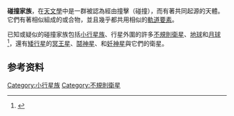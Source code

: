 '''碰撞家族'''，在[[天文學|天文學]]中是一群被認為經由撞擊（碰撞），而有著共同起源的天體。它們有著相似組成的或合物，並且幾乎都共用相似的[[軌道要素|軌道要素]]。

已知或疑似的碰撞家族包括[[小行星族|小行星族]]、行星外圍的許多[[不規則衛星|不規則衛星]]、[[地球|地球]]和[[月球|月球]]<ref>{{Cite web|url=http://www.psrd.hawaii.edu/Dec98/OriginEarthMoon.html|title=Origin of the Earth and Moon|last=Taylor|first=G. Jeffrey|date=31 December 1998|publisher=Planetary Science Research Discoveries|accessdate=7 April 2010|archive-date=2010-06-10|archive-url=https://web.archive.org/web/20100610011142/http://www.psrd.hawaii.edu/Dec98/OriginEarthMoon.html|dead-url=no}}</ref>，還有[[矮行星|矮行星]]的[[冥王星|冥王星]]、[[鬩神星|鬩神星]]、和[[妊神星|妊神星]]與它們的衛星。

==参考资料==
<references/>

{{DEFAULTSORT:Collisional Family}}

[[Category:小行星族|Category:小行星族]]
[[Category:不規則衛星|Category:不規則衛星]]

{{astronomy-stub}}